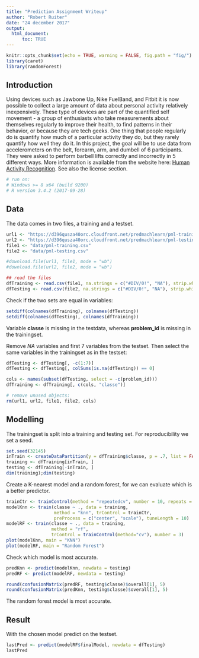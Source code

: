 ```yaml
---
title: "Prediction Assignment Writeup"
author: "Robert Ruiter"
date: "24 december 2017"
output:
  html_document:
      toc: TRUE
---
```


```r
knitr::opts_chunk$set(echo = TRUE, warning = FALSE, fig.path = "fig/")
library(caret)
library(randomForest)
```

## Introduction

Using devices such as Jawbone Up, Nike FuelBand, and Fitbit it is now possible to collect a large amount of data about personal activity relatively inexpensively. These type of devices are part of the quantified self movement - a group of enthusiasts who take measurements about themselves regularly to improve their health, to find patterns in their behavior, or because they are tech geeks. One thing that people regularly do is quantify how much of a particular activity they do, but they rarely quantify how well they do it. In this project, the goal will be to use data from accelerometers on the belt, forearm, arm, and dumbell of 6 participants. They were asked to perform barbell lifts correctly and incorrectly in 5 different ways. More information is available from the website here: 
[Human Activity Recognition](http://groupware.les.inf.puc-rio.br/har). See also the license section.
```r
# run on:
# Windows >= 8 x64 (build 9200)
# R version 3.4.2 (2017-09-28)
```

## Data

The data comes in two files, a training and a testset.
```r
url1 <- "https://d396qusza40orc.cloudfront.net/predmachlearn/pml-training.csv"
url2 <- "https://d396qusza40orc.cloudfront.net/predmachlearn/pml-testing.csv"
file1 <- "data/pml-training.csv"
file2 <- "data/pml-testing.csv"

#download.file(url1, file1, mode = "wb")
#download.file(url2, file2, mode = "wb")

## read the files
dfTraining <- read.csv(file1, na.strings = c("#DIV/0!", "NA"), strip.white = TRUE)
dfTesting <- read.csv(file2, na.strings = c("#DIV/0!", "NA"), strip.white = TRUE)
```

Check if the two sets are equal in variables:
```r
setdiff(colnames(dfTraining), colnames(dfTesting))
setdiff(colnames(dfTesting), colnames(dfTraining))
```
Variable **classe** is missing in the testdata, whereas **problem_id** is missing in the trainingset.

Remove *NA* variables and first 7 variables from the testset.
Then select the same variables in the trainingset as in the testset:
```r
dfTesting <- dfTesting[, -c(1:7)]
dfTesting <- dfTesting[, colSums(is.na(dfTesting)) == 0]

cols <- names(subset(dfTesting, select = -c(problem_id)))
dfTraining <- dfTraining[, c(cols, "classe")]

# remove unused objects:
rm(url1, url2, file1, file2, cols)
```

## Modelling

The trainingset is split into a training and testing set. For reproducibility we set a seed.
```r
set.seed(32145)
inTrain <- createDataPartition(y = dfTraining$classe, p = .7, list = FALSE)
training <- dfTraining[inTrain, ]
testing <- dfTraining[-inTrain, ]
dim(training);dim(testing)
```
Create a K-nearest model and a random forest, for we can evaluate which is a better predictor.
```r
trainCtr <- trainControl(method = "repeatedcv", number = 10, repeats = 3)
modelKnn <- train(classe ~ ., data = training, 
                  method = "knn", trControl = trainCtr, 
                  preProcess = c("center", "scale"), tuneLength = 10)
modelRF <- train(classe ~ ., data = training,
                 method = "rf", 
                 trControl = trainControl(method="cv"), number = 3)
plot(modelKnn, main = "KNN")
plot(modelRF, main = "Random Forest")
```

Check which model is most accurate.
```r
predKnn <- predict(modelKnn, newdata = testing)
predRF <- predict(modelRF, newdata = testing)

round(confusionMatrix(predRF, testing$classe)$overall[1], 5)
round(confusionMatrix(predKnn, testing$classe)$overall[1], 5)
```
The random forest model is most accurate.

## Result

With the chosen model predict on the testset.
```r
lastPred <- predict(modelRF$finalModel, newdata = dfTesting)
lastPred
```




